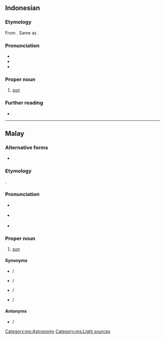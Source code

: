 {{also|Mata Hari}}
==Indonesian==
{{wikipedia|lang=id}}

===Etymology===
From {{inh|id|ms|matahari}}. Same as {{compound|id|mata|gloss1=eye|hari|gloss2=day}}.

===Pronunciation===
* {{IPA|id|/mataˈhari/}}
* {{hyphenation|id|ma|ta|ha|ri}}
* {{audio|id|LL-Q9240 (ind)-Yuliyudo-matahari.wav |Audio}}

===Proper noun===
{{head|id|proper noun}}
# [[sun]] {{gloss|the star around which the Earth revolves}}
#: {{syn|id|baskara|mentari|rawi|surya|syamsu}}

===Further reading===
* {{R:KBBI Daring}}

----

==Malay==
{{wikipedia|lang=ms}}

===Alternative forms===
* {{l|ms|ماتاهاري|sc=Arab}}

===Etymology===
{{compound|ms|mata|gloss1=eye|hari|gloss2=day}}.

===Pronunciation===
* {{a|Johor-Selangor}} {{IPA|ms|/matəhari/}}
* {{a|Riau-Lingga}} {{IPA|ms|/matahari/}}
* {{rhymes|ms|ari|ri|i}}

===Proper noun===
{{head|ms|proper noun|Jawi spelling|ماتاهاري}}

# [[sun]] {{gloss|the star around which the Earth revolves}}

====Synonyms====
* {{l|ms|mentari}} / {{l|ms|منتاري|sc=Arab}}
* {{l|ms|syamsi}} / {{l|ms|شمس|sc=Arab}}
* {{l|ms|suria}} / {{l|ms|سوريا|sc=Arab}}
* {{l|ms|rawi}} / {{l|ms|راوي|sc=Arab}}

====Antonyms====
* {{l|ms|bulan}} / {{l|ms|بولن|sc=Arab}}

[[Category:ms:Astronomy]]
[[Category:ms:Light sources]]